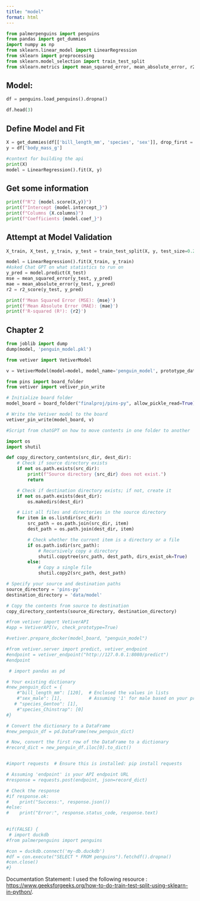 ```yaml
---
title: "model"
format: html
---
```


```python
from palmerpenguins import penguins
from pandas import get_dummies
import numpy as np
from sklearn.linear_model import LinearRegression
from sklearn import preprocessing
from sklearn.model_selection import train_test_split
from sklearn.metrics import mean_squared_error, mean_absolute_error, r2_score
```

## Model: 

```python
df = penguins.load_penguins().dropna()

df.head(3)
```

## Define Model and Fit

```python
X = get_dummies(df[['bill_length_mm', 'species', 'sex']], drop_first = True)
y = df['body_mass_g']

#context for building the api
print(X)
model = LinearRegression().fit(X, y)
```

## Get some information

```python
print(f"R^2 {model.score(X,y)}")
print(f"Intercept {model.intercept_}")
print(f"Columns {X.columns}")
print(f"Coefficients {model.coef_}")
```

## Attempt at Model Validation

```python
X_train, X_test, y_train, y_test = train_test_split(X, y, test_size=0.2, random_state=42)  # 80% training and 20% testing

model = LinearRegression().fit(X_train, y_train)
#Asked Chat GPT on what statistics to run on 
y_pred = model.predict(X_test)
mse = mean_squared_error(y_test, y_pred)
mae = mean_absolute_error(y_test, y_pred)
r2 = r2_score(y_test, y_pred)

print(f'Mean Squared Error (MSE): {mse}')
print(f'Mean Absolute Error (MAE): {mae}')
print(f'R-squared (R²): {r2}')
```

## Chapter 2

```python
from joblib import dump
dump(model, 'penguin_model.pkl')
```

```python
from vetiver import VetiverModel

v = VetiverModel(model=model, model_name='penguin_model', prototype_data=X)
```

```python
from pins import board_folder
from vetiver import vetiver_pin_write

# Initialize board folder
model_board = board_folder("finalproj/pins-py", allow_pickle_read=True)

# Write the Vetiver model to the board
vetiver_pin_write(model_board, v)


```

```python
#Script from chatGPT on how to move contents in one folder to another

import os
import shutil

def copy_directory_contents(src_dir, dest_dir):
    # Check if source directory exists
    if not os.path.exists(src_dir):
        print(f"Source directory {src_dir} does not exist.")
        return

    # Check if destination directory exists; if not, create it
    if not os.path.exists(dest_dir):
        os.makedirs(dest_dir)

    # List all files and directories in the source directory
    for item in os.listdir(src_dir):
        src_path = os.path.join(src_dir, item)
        dest_path = os.path.join(dest_dir, item)

        # Check whether the current item is a directory or a file
        if os.path.isdir(src_path):
            # Recursively copy a directory
            shutil.copytree(src_path, dest_path, dirs_exist_ok=True)
        else:
            # Copy a single file
            shutil.copy2(src_path, dest_path)

# Specify your source and destination paths
source_directory = 'pins-py'
destination_directory = 'data/model'

# Copy the contents from source to destination
copy_directory_contents(source_directory, destination_directory)

```

```python
#from vetiver import VetiverAPI
#app = VetiverAPI(v, check_prototype=True)
```

```python
#vetiver.prepare_docker(model_board, "penguin_model")
```

```python
#from vetiver.server import predict, vetiver_endpoint
#endpoint = vetiver_endpoint("http://127.0.0.1:8080/predict")
#endpoint
```

```python

 # import pandas as pd

# Your existing dictionary
#new_penguin_dict = {
    #"bill_length_mm": [120],  # Enclosed the values in lists
    #"sex_male": [1],          # Assuming '1' for male based on your previous messages
   # "species_Gentoo": [1],
    #"species_Chinstrap": [0]
#}

# Convert the dictionary to a DataFrame
#new_penguin_df = pd.DataFrame(new_penguin_dict)

# Now, convert the first row of the DataFrame to a dictionary
#record_dict = new_penguin_df.iloc[0].to_dict()


#import requests  # Ensure this is installed: pip install requests

# Assuming 'endpoint' is your API endpoint URL
#response = requests.post(endpoint, json=record_dict)

# Check the response
#if response.ok:
#    print("Success:", response.json())
#else:
#    print("Error:", response.status_code, response.text)
    
```

```python
#if(FALSE) {
 # import duckdb
#from palmerpenguins import penguins

#con = duckdb.connect('my-db.duckdb')
#df = con.execute("SELECT * FROM penguins").fetchdf().dropna()
#con.close()
#}
```

Documentation Statement: I used the following resource : <https://www.geeksforgeeks.org/how-to-do-train-test-split-using-sklearn-in-python/>.
